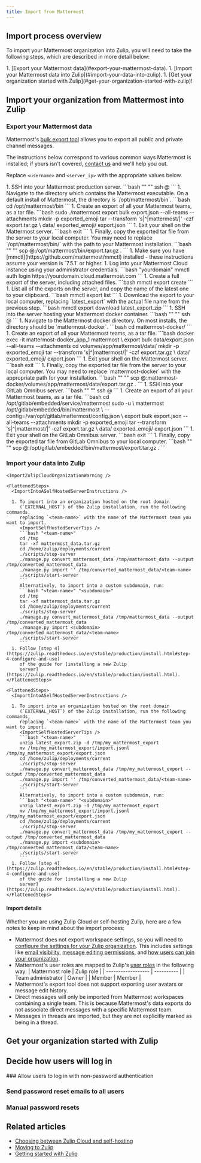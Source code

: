 ```yaml
---
title: Import from Mattermost
---
```




<ImportWorkspaceToZulip />

## Import process overview

To import your Mattermost organization into Zulip, you will need to take the
following steps, which are described in more detail below:

<Steps>
  1. [Export your Mattermost data](#export-your-mattermost-data).
  1. [Import your Mattermost data into Zulip](#import-your-data-into-zulip).
  1. [Get your organization started with Zulip](#get-your-organization-started-with-zulip)!
</Steps>

## Import your organization from Mattermost into Zulip

### Export your Mattermost data

Mattermost's [bulk export tool](https://docs.mattermost.com/manage/bulk-export-tool.html)
allows you to export all public and private channel messages.

The instructions below correspond to various common ways Mattermost is installed; if
yours isn't covered, [contact us](/help/contact-support) and we'll help you out.

Replace `<username>` and `<server_ip>` with the appropriate values below.

<Tabs>
  <TabItem label="Default installation">
    <Steps>
      1. SSH into your Mattermost production server.
         ```bash "<username>" "<server_ip>"
         ssh <username>@<server_ip>
         ```
      1. Navigate to the directory which contains the Mattermost executable.
         On a default install of Mattermost, the directory is `/opt/mattermost/bin`.
         ```bash
         cd /opt/mattermost/bin
         ```
      1. Create an export of all your Mattermost teams, as a tar file.
         ```bash
         sudo ./mattermost export bulk export.json --all-teams --attachments
         mkdir -p exported_emoji
         tar --transform 's|^|mattermost/|' -czf export.tar.gz \
             data/ exported_emoji/ export.json
         ```
      1. Exit your shell on the Mattermost server.
         ```bash
         exit
         ```
      1. Finally, copy the exported tar file from the server to your local
         computer.  You may need to replace `/opt/mattermost/bin/` with the
         path to your Mattermost installation.
         ```bash "<username>" "<server_ip>"
         scp <username>@<server_ip>:/opt/mattermost/bin/export.tar.gz .
         ```
    </Steps>
  </TabItem>

  <TabItem label="Cloud instance">
    <Steps>
      1. Make sure you have [mmctl](https://github.com/mattermost/mmctl) installed - these
         instructions assume your version is `7.5.1` or higher.
      1. Log into your Mattermost Cloud instance using your administrator credentials.
         ```bash "yourdomain"
         mmctl auth login https://yourdomain.cloud.mattermost.com
         ```
      1. Create a full export of the server, including attached files.
         ```bash
         mmctl export create
         ```
      1. List all of the exports on the server, and copy the name of the
         latest one to your clipboard.
         ```bash
         mmctl export list
         ```
      1. Download the export to your local computer, replacing
         `latest_export` with the actual file name from the previous step.
         ```bash
         mmctl export download latest_export.zip
         ```
    </Steps>
  </TabItem>

  <TabItem label="Docker">
    <Steps>
      1. SSH into the server hosting your Mattermost docker container.
         ```bash "<username>" "<server_ip>"
         ssh <username>@<server_ip>
         ```
      1. Navigate to the Mattermost docker directory. On most installs, the
         directory should be `mattermost-docker`.
         ```bash
         cd mattermost-docker/
         ```
      1. Create an export of all your Mattermost teams, as a tar file.
         ```bash
         docker exec -it mattermost-docker_app_1 mattermost \
             export bulk data/export.json --all-teams --attachments
         cd volumes/app/mattermost/data/
         mkdir -p exported_emoji
         tar --transform 's|^|mattermost/|' -czf export.tar.gz \
             data/ exported_emoji/ export.json
         ```
      1. Exit your shell on the Mattermost server.
         ```bash
         exit
         ```
      1. Finally, copy the exported tar file from the server to your local
         computer. You may need to replace `mattermost-docker` with the
         appropriate path for your installation.
         ```bash "<username>" "<server_ip>"
         scp <username>@<server_ip>:mattermost-docker/volumes/app/mattermost/data/export.tar.gz .
         ```
    </Steps>
  </TabItem>

  <TabItem label="GitLab Omnibus">
    <Steps>
      1. SSH into your GitLab Omnibus server.
         ```bash "<username>" "<server_ip>"
         ssh <username>@<server_ip>
         ```
      1. Create an export of all your Mattermost teams, as a tar file.
         ```bash
         cd /opt/gitlab/embedded/service/mattermost
         sudo -u \
             mattermost /opt/gitlab/embedded/bin/mattermost \
             --config=/var/opt/gitlab/mattermost/config.json \
             export bulk export.json --all-teams --attachments
         mkdir -p exported_emoji
         tar --transform 's|^|mattermost/|' -czf export.tar.gz \
             data/ exported_emoji/ export.json
         ```
      1. Exit your shell on the GitLab Omnibus server.
         ```bash
         exit
         ```
      1. Finally, copy the exported tar file from GitLab Omnibus to your local computer.
         ```bash "<username>" "<server_ip>"
         scp <username>@<server_ip>:/opt/gitlab/embedded/bin/mattermost/export.tar.gz .
         ```
    </Steps>
  </TabItem>
</Tabs>

### Import your data into Zulip

<ImportYourDataIntoZulip />

<Tabs>
  <TabItem label="Zulip Cloud">
    <ImportIntoAZulipCloudOrganization />

    <ImportZulipCloudOrganizationWarning />
  </TabItem>

  <TabItem label="Self hosting">
    <ImportIntoASelfHostedServerDescription />

    <FlattenedSteps>
      <ImportIntoASelfHostedServerInstructions />

      1. To import into an organization hosted on the root domain
         (`EXTERNAL_HOST`) of the Zulip installation, run the following commands,
         replacing `<team-name>` with the name of the Mattermost team you want to import.
         <ImportSelfHostedServerTips />
         ```bash "<team-name>"
         cd /tmp
         tar -xf mattermost_data.tar.gz
         cd /home/zulip/deployments/current
         ./scripts/stop-server
         ./manage.py convert_mattermost_data /tmp/mattermost_data --output /tmp/converted_mattermost_data
         ./manage.py import '' /tmp/converted_mattermost_data/<team-name>
         ./scripts/start-server
         ```
         Alternatively, to import into a custom subdomain, run:
         ```bash "<team-name>" "<subdomain>"
         cd /tmp
         tar -xf mattermost_data.tar.gz
         cd /home/zulip/deployments/current
         ./scripts/stop-server
         ./manage.py convert_mattermost_data /tmp/mattermost_data --output /tmp/converted_mattermost_data
         ./manage.py import <subdomain> /tmp/converted_mattermost_data/<team-name>
         ./scripts/start-server
         ```
      1. Follow [step 4](https://zulip.readthedocs.io/en/stable/production/install.html#step-4-configure-and-use)
         of the guide for [installing a new Zulip
         server](https://zulip.readthedocs.io/en/stable/production/install.html).
    </FlattenedSteps>
  </TabItem>

  <TabItem label="Self hosting (cloud export)">
    <ImportIntoASelfHostedServerDescription />

    <FlattenedSteps>
      <ImportIntoASelfHostedServerInstructions />

      1. To import into an organization hosted on the root domain
         (`EXTERNAL_HOST`) of the Zulip installation, run the following commands,
         replacing `<team-name>` with the name of the Mattermost team you want to import.
         <ImportSelfHostedServerTips />
         ```bash "<team-name>"
         unzip latest_export.zip -d /tmp/my_mattermost_export
         mv /tmp/my_mattermost_export/import.jsonl /tmp/my_mattermost_export/export.json
         cd /home/zulip/deployments/current
         ./scripts/stop-server
         ./manage.py convert_mattermost_data /tmp/my_mattermost_export --output /tmp/converted_mattermost_data
         ./manage.py import '' /tmp/converted_mattermost_data/<team-name>
         ./scripts/start-server
         ```
         Alternatively, to import into a custom subdomain, run:
         ```bash "<team-name>" "<subdomain>"
         unzip latest_export.zip -d /tmp/my_mattermost_export
         mv /tmp/my_mattermost_export/import.jsonl /tmp/my_mattermost_export/export.json
         cd /home/zulip/deployments/current
         ./scripts/stop-server
         ./manage.py convert_mattermost_data /tmp/my_mattermost_export --output /tmp/converted_mattermost_data
         ./manage.py import <subdomain> /tmp/converted_mattermost_data/<team-name>
         ./scripts/start-server
         ```
      1. Follow [step 4](https://zulip.readthedocs.io/en/stable/production/install.html#step-4-configure-and-use)
         of the guide for [installing a new Zulip
         server](https://zulip.readthedocs.io/en/stable/production/install.html).
    </FlattenedSteps>
  </TabItem>
</Tabs>

#### Import details

Whether you are using Zulip Cloud or self-hosting Zulip, here are a few notes to
keep in mind about the import process:

* Mattermost does not export workspace settings, so you will need to [configure
  the settings for your Zulip organization](/help/customize-organization-settings).
  This includes settings like [email
  visibility](/help/configure-email-visibility),
  [message editing permissions](/help/restrict-message-editing-and-deletion),
  and [how users can join your organization](/help/restrict-account-creation).
* Mattermost's user roles are mapped to Zulip's [user
  roles](/help/user-roles) in the following way:
  | Mattermost role    | Zulip role |
  | ------------------ | ---------- |
  | Team administrator | Owner      |
  | Member             | Member     |
* Mattermost's export tool does not support exporting user avatars or message
  edit history.
* Direct messages will only be imported from Mattermost workspaces containing
  a single team. This is because Mattermost's data exports do not associate
  direct messages with a specific Mattermost team.
* Messages in threads are imported, but they are not explicitly marked as
  being in a thread.

## Get your organization started with Zulip

<ImportGetYourOrganizationStarted />

## Decide how users will log in

<ImportHowUsersWillLogIn>
  ### Allow users to log in with non-password authentication

  ### Send password reset emails to all users

  ### Manual password resets
</ImportHowUsersWillLogIn>

## Related articles

* [Choosing between Zulip Cloud and self-hosting](/help/zulip-cloud-or-self-hosting)
* [Moving to Zulip](/help/moving-to-zulip)
* [Getting started with Zulip](/help/getting-started-with-zulip)
